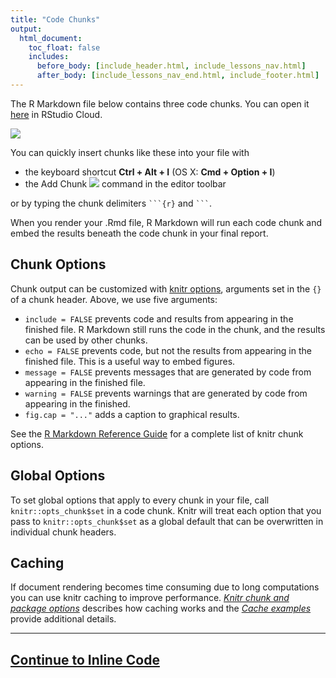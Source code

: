 ```yaml
---
title: "Code Chunks"
output:
  html_document:
    toc_float: false
    includes:
      before_body: [include_header.html, include_lessons_nav.html]
      after_body: [include_lessons_nav_end.html, include_footer.html]
---
```


The R Markdown file below contains three code chunks. You can open it [here](https://posit.cloud/content/181911) in RStudio Cloud.

![](lesson-images/code-1-options.png)
</br>

You can quickly insert chunks like these into your file with 

* the keyboard shortcut **Ctrl + Alt + I** (OS X: **Cmd + Option + I**)
* the Add Chunk ![](images/notebook-insert-chunk.png) command in the editor toolbar

or by typing the chunk delimiters ` ```{r} ` and ` ``` `.

When you render your .Rmd file, R Markdown will run each code chunk and embed the results beneath the code chunk in your final report.

## Chunk Options

Chunk output can be customized with [knitr options](http://yihui.name/knitr/options/), arguments set in the `{}` of a chunk header. Above, we use five arguments:

* `include = FALSE` prevents code and results from appearing in the finished file. R Markdown still runs the code in the chunk, and the results can be used by other chunks.
* `echo = FALSE` prevents code, but not the results from appearing in the finished file. This is a useful way to embed figures.
* `message = FALSE` prevents messages that are generated by code from appearing in the finished file.
* `warning = FALSE` prevents warnings that are generated by code from appearing in the finished.
* `fig.cap = "..."` adds a caption to graphical results.

See the [R Markdown Reference Guide](https://www.rstudio.com/wp-content/uploads/2015/03/rmarkdown-reference.pdf) for a complete list of knitr chunk options.

## Global Options

To set global options that apply to every chunk in your file, call `knitr::opts_chunk$set` in a code chunk. Knitr will treat each option that you pass to `knitr::opts_chunk$set` as a global default that can be overwritten in individual chunk headers.

## Caching

If document rendering becomes time consuming due to long computations you can use knitr caching to improve performance. [*Knitr chunk and package options*](http://yihui.name/knitr/options) describes how caching works and the [*Cache examples*](http://yihui.name/knitr/demo/cache/) provide additional details.

***
## [Continue to Inline Code](lesson-4.html){.continue-link}
